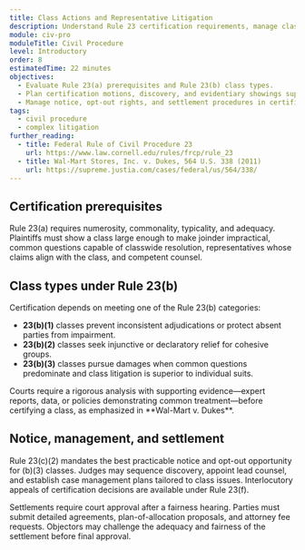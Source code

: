 ```yaml
---
title: Class Actions and Representative Litigation
description: Understand Rule 23 certification requirements, manage class litigation, and navigate settlement approval.
module: civ-pro
moduleTitle: Civil Procedure
level: Introductory
order: 8
estimatedTime: 22 minutes
objectives:
  - Evaluate Rule 23(a) prerequisites and Rule 23(b) class types.
  - Plan certification motions, discovery, and evidentiary showings supporting commonality and predominance.
  - Manage notice, opt-out rights, and settlement procedures in certified classes.
tags:
  - civil procedure
  - complex litigation
further_reading:
  - title: Federal Rule of Civil Procedure 23
    url: https://www.law.cornell.edu/rules/frcp/rule_23
  - title: Wal-Mart Stores, Inc. v. Dukes, 564 U.S. 338 (2011)
    url: https://supreme.justia.com/cases/federal/us/564/338/
---
```

## Certification prerequisites

Rule 23(a) requires numerosity, commonality, typicality, and adequacy. Plaintiffs must show a class large enough to make joinder impractical, common questions capable of classwide resolution, representatives whose claims align with the class, and competent counsel.

## Class types under Rule 23(b)

Certification depends on meeting one of the Rule 23(b) categories:

- **23(b)(1)** classes prevent inconsistent adjudications or protect absent parties from impairment.
- **23(b)(2)** classes seek injunctive or declaratory relief for cohesive groups.
- **23(b)(3)** classes pursue damages when common questions predominate and class litigation is superior to individual suits.

<Callout kind="info" title="Evidentiary burdens">
  Courts require a rigorous analysis with supporting evidence—expert reports, data, or policies demonstrating common treatment—before certifying a class, as emphasized in **Wal-Mart v. Dukes**.
</Callout>

## Notice, management, and settlement

Rule 23(c)(2) mandates the best practicable notice and opt-out opportunity for (b)(3) classes. Judges may sequence discovery, appoint lead counsel, and establish case management plans tailored to class issues. Interlocutory appeals of certification decisions are available under Rule 23(f).

Settlements require court approval after a fairness hearing. Parties must submit detailed agreements, plan-of-allocation proposals, and attorney fee requests. Objectors may challenge the adequacy and fairness of the settlement before final approval.
